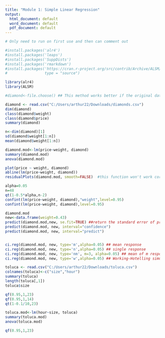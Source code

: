 ```yaml
---
title: "Module 1: Simple Linear Regression"
output:
  html_document: default
  word_document: default
  pdf_document: default
---
```


```r
# Only need to run on first use and then can comment out

#install.packages('alr4')
#install.packages('leaps')
#install.packages('SuppDists')
#install.packages('rmarkdown')
#install.packages('https://cran.r-project.org/src/contrib/Archive/ALSM/ALSM_0.2.0.tar.gz', repos = NULL,
#                 type = "source")
```

```r
library(alr4)
library(ALSM)
```

```r
#diamond<-file.choose() ## This method works better if the original data has no header row, and then you will need to add the variable names manually. 

diamond <- read.csv("C:/Users/arthur22/Downloads/diamonds.csv")
dim(diamond)
class(diamond$weight)
class(diamond$price)
summary(diamond)
```

```r
n<-dim(diamond)[1]
sd(diamond$weight[1:n])  
mean(diamond$weight[1:n])
```

```r
diamond.mod<-lm(price~weight, diamond)
summary(diamond.mod)
anova(diamond.mod)
```

```r
plot(price ~ weight, diamond)
abline(lm(price~weight, diamond))
residualPlots(diamond.mod, smooth=FALSE)  #this function won't work correctly if the alr4 package is not installed or the R version is not compatible. 
```

```r
alpha=0.05
n=48
qt(1-0.5*alpha,n-2)
confint(lm(price~weight, diamond),"weight",level=0.95)  
confint(lm(price~weight, diamond),level=0.95)
```

```r
diamond.mod
new<-data.frame(weight=0.43)
predict(diamond.mod,new, se.fit=TRUE) ##return the standard error of prediction 
predict(diamond.mod, new, interval="confidence")
predict(diamond.mod, new, interval="predict")


ci.reg(diamond.mod, new, type='m',alpha=0.05) ## mean response 
ci.reg(diamond.mod, new, type='n',alpha=0.05) ## single response 
ci.reg(diamond.mod, new, type='nm', m=3, alpha=0.05) ## mean of m response 
ci.reg(diamond.mod, new, type='w',alpha=0.05) ## Working-Hotelling simultaneous 
```

```r
toluca <- read.csv("C:/Users/arthur22/Downloads/toluca.csv")
colnames(toluca)<-c("size","hour")
summary(toluca)
length(toluca[,1])
toluca$size
```

```r
qf(0.95,1,23)
qf(0.95,1,14)
qt(1-0.1/10,23)
```

```r
toluca.mod<-lm(hour~size, toluca)
summary(toluca.mod)
anova(toluca.mod)

qf(0.95,1,23)
```